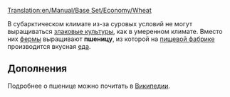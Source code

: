 [[Translation:en/Manual/Base Set/Economy/Wheat]]

{{ru/Груз|груз=Пшеница
|изображение=Grain.png
|производит=[[ru/Manual/Base Set/Economy/Ферма|Ферма]]
|принимает=[[ru/Manual/Base Set/Economy/Пищевая фабрика|Пищевая фабрика]]
}}

В субарктическом климате из-за суровых условий не могут выращиваться [[ru/Manual/Base Set/Economy/Зерно|злаковые культуры]], как в умеренном климате. Вместо них [[ru/Manual/Base Set/Economy/Ферма|фермы]] выращивают '''пшеницу''', из которой на [[ru/Manual/Base Set/Economy/Пищевая фабрика|пищевой фабрике]] производится вкусная [[ru/Manual/Base Set/Economy/Еда|еда]].

==Дополнения==
Подробнее о пшенице можно почитать в [http://ru.wikipedia.org/wiki/%D0%9F%D1%88%D0%B5%D0%BD%D0%B8%D1%86%D0%B0 Википедии].